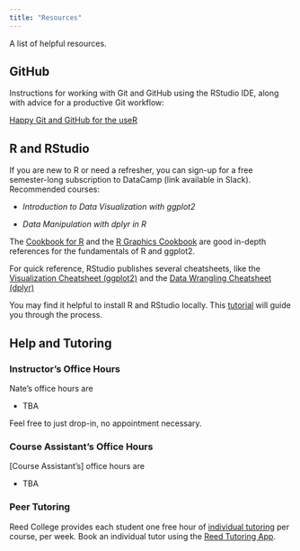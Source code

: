 ```yaml
---
title: "Resources"
---
```


A list of helpful resources.

## GitHub



Instructions for working with Git and GitHub using the RStudio IDE, along with advice for a productive Git workflow:

[Happy Git and GitHub for the useR](http://happygitwithr.com/)

## R and RStudio

If you are new to R or need a refresher, you can sign-up for a free semester-long subscription to DataCamp (link available in Slack). Recommended courses:

  - *Introduction to Data Visualization with ggplot2*
  
  - *Data Manipulation with dplyr in R*
  
The [Cookbook for R](http://www.cookbook-r.com/) and the [R Graphics Cookbook](https://r-graphics.org/) are good in-depth references for the fundamentals of R and ggplot2.

For quick reference, RStudio publishes several cheatsheets, like the [Visualization Cheatsheet (ggplot2)](http://www.rstudio.com/wp-content/uploads/2015/12/ggplot2-cheatsheet-2.0.pdf) and the [Data Wrangling Cheatsheet (dplyr)](http://www.rstudio.com/wp-content/uploads/2015/02/data-wrangling-cheatsheet.pdf)

You may find it helpful to install R and RStudio locally. This [tutorial](http://www.reed.edu/data-at-reed/software/R/r_studio.html) will guide you through the process.

## Help and Tutoring

### Instructor's Office Hours 

Nate's office hours are

  - TBA

Feel free to just drop-in, no appointment necessary.

### Course Assistant's Office Hours

[Course Assistant's] office hours are

  - TBA



### Peer Tutoring

Reed College provides each student one free hour of [individual tutoring](https://www.reed.edu/academic_support/tutoring.html#Individual%20tutoring) per course, per week. Book an individual tutor using the [Reed Tutoring App](https://iris.reed.edu/tutor/tutors/profiles).